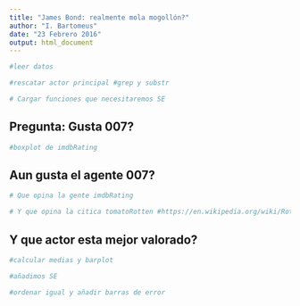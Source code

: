 ```yaml
---
title: "James Bond: realmente mola mogollón?"
author: "I. Bartomeus"
date: "23 Febrero 2016"
output: html_document
---
```

  
  
```r
#leer datos 

#rescatar actor principal #grep y substr

# Cargar funciones que necesitaremos SE

```

## Pregunta: Gusta 007?

```r

#boxplot de imdbRating
```

## Aun gusta el agente 007?

```r
# Que opina la gente imdbRating

# Y que opina la citica tomatoRotten #https://en.wikipedia.org/wiki/Rotten_Tomatoes


```

## Y que actor esta mejor valorado?
  
```r
#calcular medias y barplot

#añadimos SE

#ordenar igual y añadir barras de error

```








